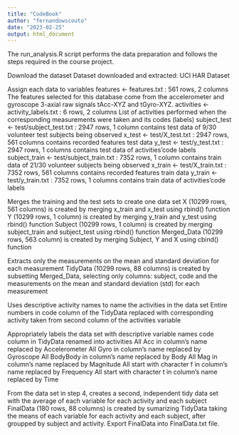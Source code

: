 ---
title: "CodeBook"
author: "fernandowscouto"
date: "2023-02-25"
output: html_document
---
The run_analysis.R script performs the data preparation and follows the steps required in the course project.

Download the dataset
Dataset downloaded and extracted: UCI HAR Dataset

Assign each data to variables
features <- features.txt : 561 rows, 2 columns
The features selected for this database come from the accelerometer and gyroscope 3-axial raw signals tAcc-XYZ and tGyro-XYZ.
activities <- activity_labels.txt : 6 rows, 2 columns
List of activities performed when the corresponding measurements were taken and its codes (labels)
subject_test <- test/subject_test.txt : 2947 rows, 1 column
contains test data of 9/30 volunteer test subjects being observed
x_test <- test/X_test.txt : 2947 rows, 561 columns
contains recorded features test data
y_test <- test/y_test.txt : 2947 rows, 1 columns
contains test data of activities’code labels
subject_train <- test/subject_train.txt : 7352 rows, 1 column
contains train data of 21/30 volunteer subjects being observed
x_train <- test/X_train.txt : 7352 rows, 561 columns
contains recorded features train data
y_train <- test/y_train.txt : 7352 rows, 1 columns
contains train data of activities’code labels

Merges the training and the test sets to create one data set
X (10299 rows, 561 columns) is created by merging x_train and x_test using rbind() function
Y (10299 rows, 1 column) is created by merging y_train and y_test using rbind() function
Subject (10299 rows, 1 column) is created by merging subject_train and subject_test using rbind() function
Merged_Data (10299 rows, 563 column) is created by merging Subject, Y and X using cbind() function

Extracts only the measurements on the mean and standard deviation for each measurement
TidyData (10299 rows, 88 columns) is created by subsetting Merged_Data, selecting only columns: subject, code and the measurements on the mean and standard deviation (std) for each measurement

Uses descriptive activity names to name the activities in the data set
Entire numbers in code column of the TidyData replaced with corresponding activity taken from second column of the activities variable

Appropriately labels the data set with descriptive variable names
code column in TidyData renamed into activities
All Acc in column’s name replaced by Accelerometer
All Gyro in column’s name replaced by Gyroscope
All BodyBody in column’s name replaced by Body
All Mag in column’s name replaced by Magnitude
All start with character f in column’s name replaced by Frequency
All start with character t in column’s name replaced by Time

From the data set in step 4, creates a second, independent tidy data set with the average of each variable for each activity and each subject
FinalData (180 rows, 88 columns) is created by sumarizing TidyData taking the means of each variable for each activity and each subject, after groupped by subject and activity.
Export FinalData into FinalData.txt file.
